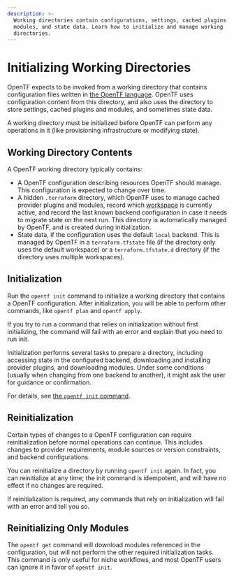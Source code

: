 ```yaml
---
description: >-
  Working directories contain configurations, settings, cached plugins and
  modules, and state data. Learn how to initialize and manage working
  directories.
---
```


# Initializing Working Directories

OpenTF expects to be invoked from a working directory that contains
configuration files written in
[the OpenTF language](/docs/language). OpenTF uses
configuration content from this directory, and also uses the directory to store
settings, cached plugins and modules, and sometimes state data.

A working directory must be initialized before OpenTF can perform any
operations in it (like provisioning infrastructure or modifying state).

## Working Directory Contents

A OpenTF working directory typically contains:

- A OpenTF configuration describing resources OpenTF should manage. This
  configuration is expected to change over time.
- A hidden `.terraform` directory, which OpenTF uses to manage cached
  provider plugins and modules, record which
  [workspace](/docs/cli/workspaces) is currently active, and
  record the last known backend configuration in case it needs to migrate state
  on the next run. This directory is automatically managed by OpenTF, and is
  created during initialization.
- State data, if the configuration uses the default `local` backend. This is
  managed by OpenTF in a `terraform.tfstate` file (if the directory only uses
  the default workspace) or a `terraform.tfstate.d` directory (if the directory
  uses multiple workspaces).

## Initialization

Run the `opentf init` command to initialize a working directory that contains
a OpenTF configuration. After initialization, you will be able to perform
other commands, like `opentf plan` and `opentf apply`.

If you try to run a command that relies on initialization without first
initializing, the command will fail with an error and explain that you need to
run init.

Initialization performs several tasks to prepare a directory, including
accessing state in the configured backend, downloading and installing provider
plugins, and downloading modules. Under some conditions (usually when changing
from one backend to another), it might ask the user for guidance or
confirmation.

For details, see [the `opentf init` command](/docs/cli/commands/init).

## Reinitialization

Certain types of changes to a OpenTF configuration can require
reinitialization before normal operations can continue. This includes changes to
provider requirements, module sources or version constraints, and backend
configurations.

You can reinitialize a directory by running `opentf init` again. In fact, you
can reinitialize at any time; the init command is idempotent, and will have no
effect if no changes are required.

If reinitialization is required, any commands that rely on initialization will
fail with an error and tell you so.

## Reinitializing Only Modules

The `opentf get` command will download modules referenced in the
configuration, but will not perform the other required initialization tasks.
This command is only useful for niche workflows, and most OpenTF users can
ignore it in favor of `opentf init`.
